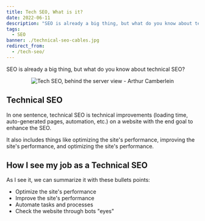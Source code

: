 ```yaml
---
title: Tech SEO, What is it?
date: 2022-06-11
description: "SEO is already a big thing, but what do you know about technical SEO?"
tags:
  - SEO
banner: ./technical-seo-cables.jpg
redirect_from:
  - /tech-seo/
---
```


SEO is already a big thing, but what do you know about technical SEO?

<p align="center">
  <img src="./technical-seo-cables.jpg" alt="Tech SEO, behind the server view - Arthur Camberlein" title="Cable and server views that make sense for Tech SEO" />
</p>

## Technical SEO

In one sentence, technical SEO is technical improvements (loading time, auto-generated pages, automation, etc.) on a website with the end goal to enhance the SEO.

It also includes things like optimizing the site's performance, improving the site's performance, and optimizing the site's performance.

## How I see my job as a Technical SEO

As I see it, we can summarize it with these bullets points:
  - Optimize the site's performance
  - Improve the site's performance
  - Automate tasks and processes
  - Check the website through bots "eyes"
